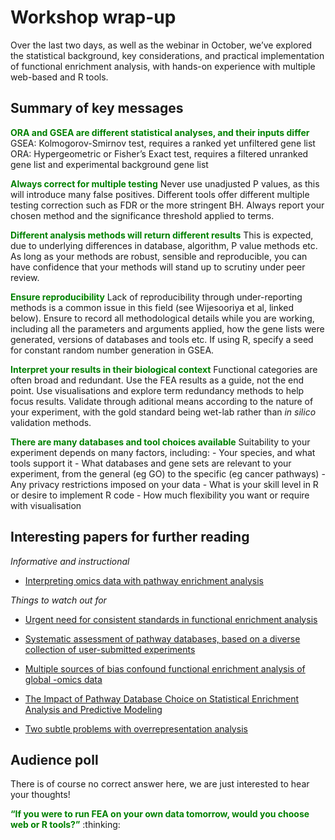 # Workshop wrap-up

Over the last two days, as well as the webinar in October, we've explored the statistical background, key considerations, and practical implementation of functional enrichment analysis, with hands-on experience with multiple web-based and R tools. 

## Summary of key messages

**<span style="color: green;">ORA and GSEA are different statistical analyses, and their inputs differ</span>**
GSEA: Kolmogorov-Smirnov test, requires a ranked yet unfiltered gene list
ORA: Hypergeometric or Fisher’s Exact test, requires a filtered unranked gene list and experimental background gene list

**<span style="color: green;">Always correct for multiple testing</span>**
Never use unadjusted P values, as this will introduce many false positives. Different tools offer different multiple testing correction such as FDR or the more stringent BH. Always report your chosen method and the significance threshold applied to terms.  

**<span style="color: green;">Different analysis methods will return different results</span>**
This is expected, due to underlying differences in database, algorithm, P value methods etc. As long as your methods are robust, sensible and reproducible, you can have confidence that your methods will stand up to scrutiny under peer review.

**<span style="color: green;">Ensure reproducibility</span>** 
Lack of reproducibility through under-reporting methods is a common issue in this field (see Wijesooriya et al, linked below). Ensure to record all methodological details while you are working, including all the parameters and arguments applied, how the gene lists were generated, versions of databases and tools etc. If using R, specify a seed for constant random number generation in GSEA. 

**<span style="color: green;">Interpret your results in their biological context</span>**
Functional categories are often broad and redundant. Use the FEA results as a guide, not the end point. Use visualisations and explore term redundancy methods to help focus results. Validate through aditional means according to the nature of your experiment, with the gold standard being wet-lab rather than *in silico* validation methods.

**<span style="color: green;">There are many databases and tool choices available</span>**
Suitability to your experiment depends on many factors, including:
- Your species, and what tools support it 
- What databases and gene sets are relevant to your experiment, from the general (eg GO) to the specific (eg cancer pathways)
- Any privacy restrictions imposed on your data 
- What is your skill level in R or desire to implement R code
- How much flexibility you want or require with visualisation


## Interesting papers for further reading

*Informative and instructional*


- [Interpreting omics data with pathway enrichment analysis](https://www.sciencedirect.com/science/article/abs/pii/S0168952523000185)

*Things to watch out for*

- [Urgent need for consistent standards in functional enrichment analysis](https://journals.plos.org/ploscompbiol/article?id=10.1371/journal.pcbi.1009935)

- [Systematic assessment of pathway databases, based on a diverse collection of user-submitted experiments](https://academic.oup.com/bib/article/23/5/bbac355/6695266)

- [Multiple sources of bias confound functional enrichment analysis of global -omics data](https://genomebiology.biomedcentral.com/articles/10.1186/s13059-015-0761-7)

- [The Impact of Pathway Database Choice on Statistical Enrichment Analysis and Predictive Modeling](https://pmc.ncbi.nlm.nih.gov/articles/PMC6883970/#:~:text=Pathway%2Dcentric%20approaches%20are%20widely,the%20context%20of%20precision%20medicine)


- [Two subtle problems with overrepresentation analysis](https://academic.oup.com/bioinformaticsadvances/article/4/1/vbae159/7829164?login=false)

## Audience poll

There is of course no correct answer here, we are just interested to hear your thoughts!



**<span style="color: green;">"If you were to run FEA on your own data tomorrow, would you choose web or R tools?"</span>** :thinking: